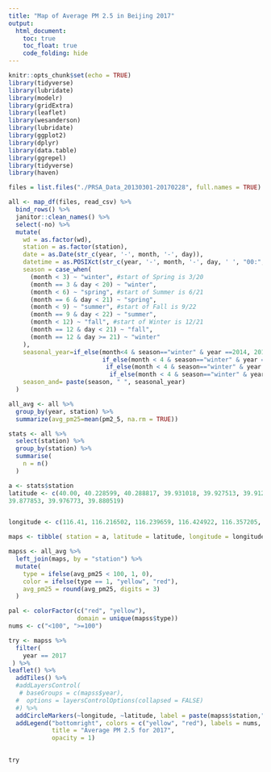 ```yaml
---
title: "Map of Average PM 2.5 in Beijing 2017"
output: 
  html_document:
    toc: true
    toc_float: true
    code_folding: hide
---
```


```r
knitr::opts_chunk$set(echo = TRUE)
library(tidyverse)
library(lubridate)
library(modelr)
library(gridExtra)
library(leaflet)
library(wesanderson)
library(lubridate)
library(ggplot2)
library(dplyr)
library(data.table)
library(ggrepel)
library(tidyverse)
library(haven)
```

```r

files = list.files("./PRSA_Data_20130301-20170228", full.names = TRUE)

all <- map_df(files, read_csv) %>% 
  bind_rows() %>% 
  janitor::clean_names() %>% 
  select(-no) %>% 
  mutate(
    wd = as.factor(wd),
    station = as.factor(station),
    date = as.Date(str_c(year, '-', month, '-', day)),
    datetime = as.POSIXct(str_c(year, '-', month, '-', day, ' ', "00:", hour,":00")),
    season = case_when(
      (month < 3) ~ "winter", #start of Spring is 3/20
      (month == 3 & day < 20) ~ "winter",
      (month < 6) ~ "spring", #start of Summer is 6/21
      (month == 6 & day < 21) ~ "spring",
      (month < 9) ~ "summer", #start of Fall is 9/22
      (month == 9 & day < 22) ~ "summer",
      (month < 12) ~ "fall", #start of Winter is 12/21
      (month == 12 & day < 21) ~ "fall",
      (month == 12 & day >= 21) ~ "winter"
    ),
    seasonal_year=if_else(month<4 & season=="winter" & year ==2014, 2013,
                          if_else(month < 4 & season=="winter" & year ==2015, 2014,
                           if_else(month < 4 & season=="winter" & year ==2016, 2015,
                            if_else(month < 4 & season=="winter" & year ==2017, 2016, year)))),
    season_and= paste(season, " ", seasonal_year)
  )

all_avg <- all %>%  
  group_by(year, station) %>% 
  summarize(avg_pm25=mean(pm2_5, na.rm = TRUE))

stats <- all %>%
  select(station) %>%
  group_by(station) %>%
  summarise(
    n = n()
  )

a <- stats$station
latitude <- c(40.00, 40.228599, 40.288817, 39.931018, 39.927513, 39.912014, 40.316977, 39.945236, 40.131396, 
39.877853, 39.976773, 39.880519)


longitude <- c(116.41, 116.216502, 116.239659, 116.424922, 116.357205, 116.189908, 116.631309, 116.474969, 116.658160, 116.423179, 116.292343, 116.368263)

maps <- tibble( station = a, latitude = latitude, longitude = longitude)

mapss <- all_avg %>%
  left_join(maps, by = "station") %>%
  mutate(
    type = ifelse(avg_pm25 < 100, 1, 0),
    color = ifelse(type == 1, "yellow", "red"),
    avg_pm25 = round(avg_pm25, digits = 3)
  )

pal <- colorFactor(c("red", "yellow"),
                   domain = unique(mapss$type))
nums <- c("<100", ">=100")

try <- mapss %>%
  filter(
    year == 2017
 ) %>%
leaflet() %>% 
  addTiles() %>% 
  #addLayersControl(
   # baseGroups = c(mapss$year),
  #  options = layersControlOptions(collapsed = FALSE)
  #) %>%
  addCircleMarkers(~longitude, ~latitude, label = paste(mapss$station," Average PM 2.5: ", mapss$avg_pm25), color = ~pal(type)) %>%
  addLegend("bottomright", colors = c("yellow", "red"), labels = nums, 
            title = "Average PM 2.5 for 2017", 
            opacity = 1) 
  

try
```

